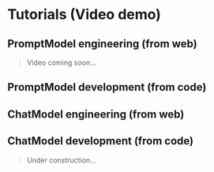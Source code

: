 
# Tutorials (Video demo)

## PromptModel engineering (from web)

> Video coming soon...

## PromptModel development (from code)

<TutorialVideoLoom src="https://www.loom.com/embed/d0051bc0afc94860aebfbaca1bcb9c2f?sid=b7e55bb6-7f9b-4390-bb32-d567e8510358" />

## ChatModel engineering (from web)

<TutorialVideoLoom src="https://www.loom.com/embed/fd8cf5020f6942a6af588d2ecec693d1?sid=8f7c510d-d618-4c76-84dd-f22ced06187d" />

## ChatModel development (from code)

> Under construction...
